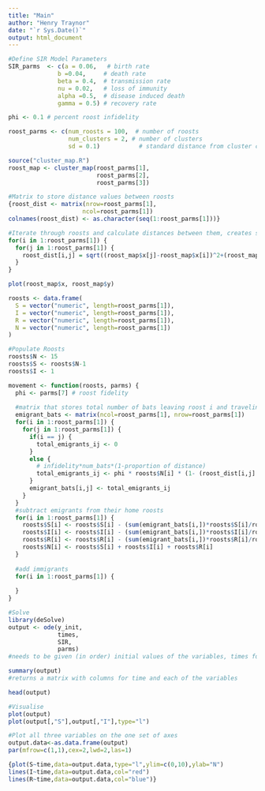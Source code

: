 ```yaml
---
title: "Main"
author: "Henry Traynor"
date: "`r Sys.Date()`"
output: html_document
---
```


```r
#Define SIR Model Parameters
SIR_parms  <- c(a = 0.06,   # birth rate
              b =0.04,     # death rate
              beta = 0.4,  # transmission rate
              nu = 0.02,   # loss of immunity
              alpha =0.5,  # disease induced death
              gamma = 0.5) # recovery rate

phi <- 0.1 # percent roost infidelity

roost_parms <- c(num_roosts = 100,  # number of roosts
                 num_clusters = 2, # number of clusters
                 sd = 0.1)           # standard distance from cluster center
```

```r
source("cluster_map.R")
roost_map <- cluster_map(roost_parms[1],
                         roost_parms[2],
                         roost_parms[3])

#Matrix to store distance values between roosts
{roost_dist <- matrix(nrow=roost_parms[1],
                     ncol=roost_parms[1])
colnames(roost_dist) <- as.character(seq(1:roost_parms[1]))}

#Iterate through roosts and calculate distances between them, creates symmetric matrix with zero diagonal
for(i in 1:roost_parms[1]) {
  for(j in 1:roost_parms[1]) {
    roost_dist[i,j] = sqrt((roost_map$x[j]-roost_map$x[i])^2+(roost_map$y[j]-roost_map$y[i])^2)
  }
}

plot(roost_map$x, roost_map$y)
```

```r
roosts <- data.frame(
  S = vector("numeric", length=roost_parms[1]),
  I = vector("numeric", length=roost_parms[1]),
  R = vector("numeric", length=roost_parms[1]),
  N = vector("numeric", length=roost_parms[1])
)

#Populate Roosts
roosts$N <- 15
roosts$S <- roosts$N-1
roosts$I <- 1
```

```r
movement <- function(roosts, parms) {
  phi <- parms[7] # roost fidelity
  
  #matrix that stores total number of bats leaving roost i and traveling to roost j
  emigrant_bats <- matrix(ncol=roost_parms[1], nrow=roost_parms[1])
  for(i in 1:roost_parms[1]) {
    for(j in 1:roost_parms[1]) {
      if(i == j) {
        total_emigrants_ij <- 0
      }
      else {
        # infidelity*num_bats*(1-proportion of distance)
        total_emigrants_ij <- phi * roosts$N[i] * (1- (roost_dist[i,j] / sum(roost_dist[i,])))
      }
      emigrant_bats[i,j] <- total_emigrants_ij
    }
  }
  #subtract emigrants from their home roosts
  for(i in 1:roost_parms[1]) {
    roosts$S[i] <- roosts$S[i] - (sum(emigrant_bats[i,])*roosts$S[i]/roosts$N[i]) # sum by row or column?
    roosts$I[i] <- roosts$I[i] - (sum(emigrant_bats[i,])*roosts$I[i]/roosts$N[i])
    roosts$R[i] <- roosts$R[i] - (sum(emigrant_bats[i,])*roosts$R[i]/roosts$N[i])
    roosts$N[i] <- roosts$S[i] + roosts$I[i] + roosts$R[i]
  }
  
  #add immigrants
  for(i in 1:roost_parms[1]) {
    
  }
}
```

```r
#Solve
library(deSolve)
output <- ode(y_init,
              times,
              SIR,
              parms) 
#needs to be given (in order) initial values of the variables, times for output, the name of the function to solve, the parameters

summary(output) 
#returns a matrix with columns for time and each of the variables

head(output)

#Visualise
plot(output)
plot(output[,"S"],output[,"I"],type="l")

#Plot all three variables on the one set of axes
output.data<-as.data.frame(output)
par(mfrow=c(1,1),cex=2,lwd=2,las=1)

{plot(S~time,data=output.data,type="l",ylim=c(0,10),ylab="N")
lines(I~time,data=output.data,col="red")
lines(R~time,data=output.data,col="blue")}
```